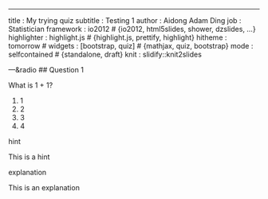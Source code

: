 ---
title       : My trying quiz
subtitle    : Testing 1
author      : Aidong Adam Ding
job         : Statistician
framework   : io2012        # {io2012, html5slides, shower, dzslides, ...}
highlighter : highlight.js  # {highlight.js, prettify, highlight}
hitheme     : tomorrow      # 
widgets     : [bootstrap, quiz]  # {mathjax, quiz, bootstrap}
mode        : selfcontained # {standalone, draft}
knit        : slidify::knit2slides

---&radio
## Question 1

What is 1 + 1?

1. 1
2. 2
3. 3
4. 4

hint

This is a hint

explanation

This is an explanation



